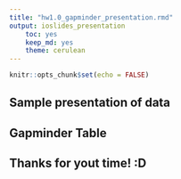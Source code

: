 ```yaml
---
title: "hw1.0_gapminder_presentation.rmd"
output: ioslides_presentation
    toc: yes
    keep_md: yes
    theme: cerulean
--- 
```


```r
knitr::opts_chunk$set(echo = FALSE)
```

## Sample presentation of data

## Gapminder Table

## Thanks for yout time! :D
